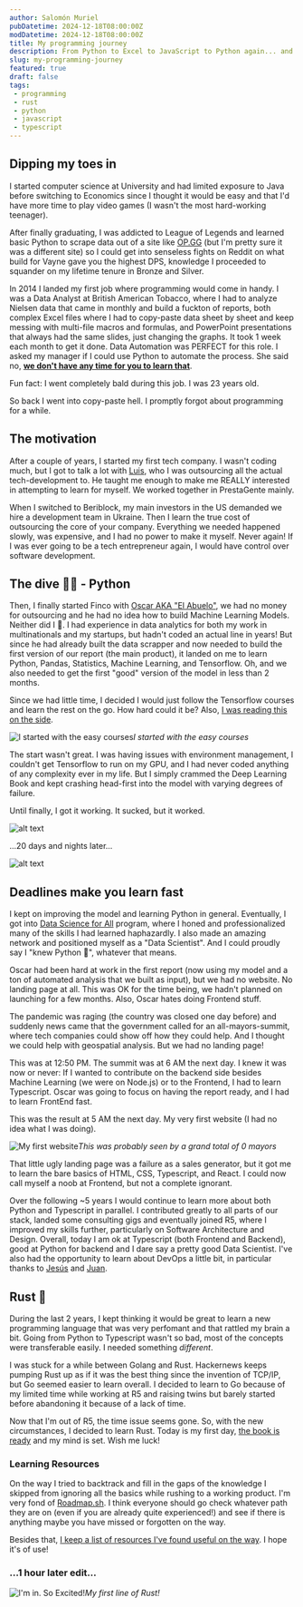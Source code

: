 ```yaml
---
author: Salomón Muriel
pubDatetime: 2024-12-18T08:00:00Z
modDatetime: 2024-12-18T08:00:00Z
title: My programming journey
description: From Python to Excel to JavaScript to Python again... and now to Rust.
slug: my-programming-journey
featured: true
draft: false
tags:
 - programming
 - rust
 - python
 - javascript
 - typescript
---
```



## Dipping my toes in

I started computer science at University and had limited exposure to Java before switching to Economics since I thought it would be easy and that I'd have more time to play video games (I wasn't the most hard-working teenager). 

After finally graduating, I was addicted to League of Legends and learned basic Python to scrape data out of a site like [OP.GG](https://www.op.gg/) (but I'm pretty sure it was a different site) so I could get into senseless fights on Reddit on what build for Vayne gave you the highest DPS, knowledge I proceeded to squander on my lifetime tenure in Bronze and Silver.

In 2014 I landed my first job where programming would come in handy. I was a Data Analyst at British American Tobacco, where I had to analyze Nielsen data that came in monthly and build a fuckton of reports, both complex Excel files where I had to copy-paste data sheet by sheet and keep messing with multi-file macros and formulas, and PowerPoint presentations that always had the same slides, just changing the graphs. It took 1 week each month to get it done. Data Automation was PERFECT for this role. I asked my manager if I could use Python to automate the process. She said no, <ins>__we don't have any time for you to learn that__</ins>. 

<p class="text-center">Fun fact: I went completely bald during this job. <span class="font-bold">I was 23 years old.</span></p>

So back I went into copy-paste hell. I promptly forgot about programming for a while.

## The motivation

After a couple of years, I started my first tech company. I wasn't coding much, but I got to talk a lot with [Luis](https://www.linkedin.com/in/luis-eduardo-patt-23463034/), who I was outsourcing all the actual tech-development to. He taught me enough to make me REALLY interested in attempting to learn for myself. We worked together in PrestaGente mainly.

When I switched to Beriblock, my main investors in the US demanded we hire a development team in Ukraine. Then I learn the true cost of outsourcing the core of your company. Everything we needed happened slowly, was expensive, and I had no power to make it myself. Never again! If I was ever going to be a tech entrepreneur again, I would have control over software development.

## The dive 👨‍💻 - Python

Then, I finally started Finco with [Oscar AKA "El Abuelo"](https://www.linkedin.com/in/oscarcorredor/), we had no money for outsourcing and he had no idea how to build Machine Learning Models. Neither did I 🙈. I had experience in data analytics for both my work in multinationals and my startups, but hadn't coded an actual line in years! But since he had already built the data scrapper and now needed to build the first version of our report (the main product), it landed on me to learn Python, Pandas, Statistics, Machine Learning, and Tensorflow. Oh, and we also needed to get the first "good" version of the model in less than 2 months.

Since we had little time, I decided I would just follow the Tensorflow courses and learn the rest on the go. How hard could it be? Also, [I was reading this on the side](https://github.com/janishar/mit-deep-learning-book-pdf).

![I started with the easy courses](udemy.png)*I started with the easy courses*

The start wasn't great. I was having issues with environment management, I couldn't get Tensorflow to run on my GPU, and I had never coded anything of any complexity ever in my life. But I simply crammed the Deep Learning Book and kept crashing head-first into the model with varying degrees of failure.

Until finally, I got it working. It sucked, but it worked.

<div class="grid grid-cols-3 gap-1 place-items-center">
  <Image src={PythonStart} alt="alt text" class="!max-w-full" />
  <p class="text-center"> ...20 days and nights later... </p>
  <Image src={FirstModel} alt="alt text" class="!max-w-full" />
</div>


## Deadlines make you learn fast

I kept on improving the model and learning Python in general. Eventually, I got into [Data Science for All](https://www.correlation-one.com/blog/ds4a-colombia-mintic-cohort-6) program, where I honed and professionalized many of the skills I had learned haphazardly. I also made an amazing network and positioned myself as a "Data Scientist". And I could proudly say I "knew Python 🐍", whatever that means.

Oscar had been hard at work in the first report (now using my model and a ton of automated analysis that we built as input), but we had no website. No landing page at all. This was OK for the time being, we hadn't planned on launching for a few months. Also, Oscar hates doing Frontend stuff.

The pandemic was raging (the country was closed one day before) and suddenly news came that the government called for an all-mayors-summit, where tech companies could show off how they could help. And I thought we could help with geospatial analysis. But we had no landing page!

This was at 12:50 PM. The summit was at 6 AM the next day. I knew it was now or never: If I wanted to contribute on the backend side besides Machine Learning (we were on Node.js) or to the Frontend, I had to learn Typescript. Oscar was going to focus on having the report ready, and I had to learn FrontEnd fast.

This was the result at 5 AM the next day. My very first website (I had no idea what I was doing).

![My first website](finco_start.png)*This was probably seen by a grand total of 0 mayors*

That little ugly landing page was a failure as a sales generator, but it got me to learn the bare basics of HTML, CSS, Typescript, and React. I could now call myself a noob at Frontend, but not a complete ignorant.

Over the following ~5 years I would continue to learn more about both Python and Typescript in parallel. I contributed greatly to all parts of our stack, landed some consulting gigs and eventually joined R5, where I improved my skills further, particularly on Software Architecture and Design. Overall, today I am ok at Typescript (both Frontend and Backend), good at Python for backend and I dare say a pretty good Data Scientist. I've also had the opportunity to learn about DevOps a little bit, in particular thanks to [Jesús](https://www.linkedin.com/in/jesusreyesve/) and [Juan](https://www.linkedin.com/in/juan-moya-0775691a8/).

## Rust 🦀

During the last 2 years, I kept thinking it would be great to learn a new programming language that was very perfomant and that rattled my brain a bit. Going from Python to Typescript wasn't so bad, most of the concepts were transferable easily. I needed something _different_.

I was stuck for a while between Golang and Rust. Hackernews keeps pumping Rust up as if it was the best thing since the invention of TCP/IP, but Go seemed easier to learn overall. I decided to learn to Go because of my limited time while working at R5 and raising twins but barely started before abandoning it because of a lack of time.

Now that I'm out of R5, the time issue seems gone. So, with the new circumstances, I decided to learn Rust. Today is my first day, [the book is ready](https://doc.rust-lang.org/book/) and my mind is set. Wish me luck!


### Learning Resources

On the way I tried to backtrack and fill in the gaps of the knowledge I skipped from ignoring all the basics while rushing to a working product. I'm very fond of [Roadmap.sh](https://roadmap.sh/). I think everyone should go check whatever path they are on (even if you are already quite experienced!) and see if there is anything maybe you have missed or forgotten on the way.

Besides that, [I keep a list of resources I've found useful on the way](/resources). I hope it's of use!

### ...1 hour later edit...

![I'm in. So Excited!](rust.png)*My first line of Rust!*